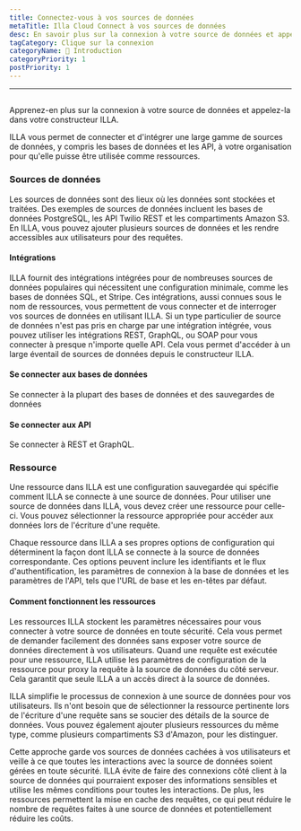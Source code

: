 ```yaml
---
title: Connectez-vous à vos sources de données
metaTitle: Illa Cloud Connect à vos sources de données
desc: En savoir plus sur la connexion à votre source de données et appelez-la dans votre constructeur ILLA
tagCategory: Clique sur la connexion
categoryName: 👋 Introduction
categoryPriority: 1
postPriority: 1
---
```


* * *

## <h2 hidden>Connectez-vous à vos sources de données (Action)</h2>

Apprenez-en plus sur la connexion à votre source de données et appelez-la dans votre constructeur ILLA.

ILLA vous permet de connecter et d'intégrer une large gamme de sources de données, y compris les bases de données et les API, à votre organisation pour qu'elle puisse être utilisée comme ressources.

### Sources de données

Les sources de données sont des lieux où les données sont stockées et traitées. Des exemples de sources de données incluent les bases de données PostgreSQL, les API Twilio REST et les compartiments Amazon S3. En ILLA, vous pouvez ajouter plusieurs sources de données et les rendre accessibles aux utilisateurs pour des requêtes.

#### Intégrations

ILLA fournit des intégrations intégrées pour de nombreuses sources de données populaires qui nécessitent une configuration minimale, comme les bases de données SQL, et Stripe. Ces intégrations, aussi connues sous le nom de ressources, vous permettent de vous connecter et de interroger vos sources de données en utilisant ILLA. Si un type particulier de source de données n'est pas pris en charge par une intégration intégrée, vous pouvez utiliser les intégrations REST, GraphQL, ou SOAP pour vous connecter à presque n'importe quelle API. Cela vous permet d'accéder à un large éventail de sources de données depuis le constructeur ILLA.

#### Se connecter aux bases de données

Se connecter à la plupart des bases de données et des sauvegardes de données

#### Se connecter aux API

Se connecter à REST et GraphQL.

### Ressource

Une ressource dans ILLA est une configuration sauvegardée qui spécifie comment ILLA se connecte à une source de données. Pour utiliser une source de données dans ILLA, vous devez créer une ressource pour celle-ci. Vous pouvez sélectionner la ressource appropriée pour accéder aux données lors de l'écriture d'une requête.

Chaque ressource dans ILLA a ses propres options de configuration qui déterminent la façon dont ILLA se connecte à la source de données correspondante. Ces options peuvent inclure les identifiants et le flux d'authentification, les paramètres de connexion à la base de données et les paramètres de l'API, tels que l'URL de base et les en-têtes par défaut.

#### Comment fonctionnent les ressources

Les ressources ILLA stockent les paramètres nécessaires pour vous connecter à votre source de données en toute sécurité. Cela vous permet de demander facilement des données sans exposer votre source de données directement à vos utilisateurs. Quand une requête est exécutée pour une ressource, ILLA utilise les paramètres de configuration de la ressource pour proxy la requête à la source de données du côté serveur. Cela garantit que seule ILLA a un accès direct à la source de données.

ILLA simplifie le processus de connexion à une source de données pour vos utilisateurs. Ils n'ont besoin que de sélectionner la ressource pertinente lors de l'écriture d'une requête sans se soucier des détails de la source de données. Vous pouvez également ajouter plusieurs ressources du même type, comme plusieurs compartiments S3 d'Amazon, pour les distinguer.

Cette approche garde vos sources de données cachées à vos utilisateurs et veille à ce que toutes les interactions avec la source de données soient gérées en toute sécurité. ILLA évite de faire des connexions côté client à la source de données qui pourraient exposer des informations sensibles et utilise les mêmes conditions pour toutes les interactions. De plus, les ressources permettent la mise en cache des requêtes, ce qui peut réduire le nombre de requêtes faites à une source de données et potentiellement réduire les coûts.
